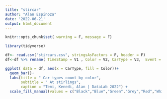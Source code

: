 ```yaml
---
title: "stircar"
author: "Alan Espinoza"
date: '2022-06-21'
output: html_document
---
```

```r
knitr::opts_chunk$set( warning = F, message = F)
```


```r
library(tidyverse)

df<- read.csv("stircars.csv", stringsAsFactors = F, header = F)
df<-df %>% rename( TimeStamp = V1 , Color = V2, CarType = V3,  Event = V4)

ggplot( data = df, aes(x = CarType, fill = Color))+
  geom_bar()+
  labs(title = " Car types count by color",
       subtitle = " At stirlings",
       caption = "Temi, Kenedi, Alan | DataLab 2022") +
  scale_fill_manual(values = c("Black","Blue","Green","Grey","Red","White","Yellow"))

```
